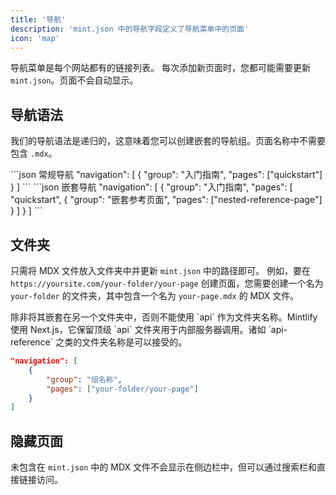```yaml
---
title: '导航'
description: 'mint.json 中的导航字段定义了导航菜单中的页面'
icon: 'map'
---
```


导航菜单是每个网站都有的链接列表。
每次添加新页面时，您都可能需要更新 `mint.json`。页面不会自动显示。

## 导航语法
我们的导航语法是递归的，这意味着您可以创建嵌套的导航组。页面名称中不需要包含 `.mdx`。

<CodeGroup>
```json 常规导航
"navigation": [
    {
        "group": "入门指南",
        "pages": ["quickstart"]
    }
]
```
```json 嵌套导航
"navigation": [
    {
        "group": "入门指南",
        "pages": [
            "quickstart",
            {
                "group": "嵌套参考页面",
                "pages": ["nested-reference-page"]
            }
        ]
    }
]
```
</CodeGroup>

## 文件夹
只需将 MDX 文件放入文件夹中并更新 `mint.json` 中的路径即可。
例如，要在 `https://yoursite.com/your-folder/your-page` 创建页面，您需要创建一个名为 `your-folder` 的文件夹，其中包含一个名为 `your-page.mdx` 的 MDX 文件。

<Warning>
除非将其嵌套在另一个文件夹中，否则不能使用 `api` 作为文件夹名称。Mintlify 使用 Next.js，它保留顶级 `api` 文件夹用于内部服务器调用。诸如 `api-reference` 之类的文件夹名称是可以接受的。
</Warning>

```json 带文件夹的导航
"navigation": [
    {
        "group": "组名称",
        "pages": ["your-folder/your-page"]
    }
]
```

## 隐藏页面
未包含在 `mint.json` 中的 MDX 文件不会显示在侧边栏中，但可以通过搜索栏和直接链接访问。
